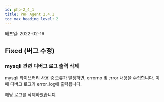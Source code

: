 ```yaml
---
id: php-2_4_1
title: PHP Agent 2.4.1
toc_max_heading_level: 2
---
```



배포일: 2022-02-16

## Fixed (버그 수정)

### mysqli 관련 디버그 로그 출력 삭제

mysqli 라이브러리 사용 중 오류가 발생하면, errorno 및 error 내용을 수집합니다. 이때 디버그 로그가 error_log에 출력됩니다.

해당 로그를 삭제하였습니다. 